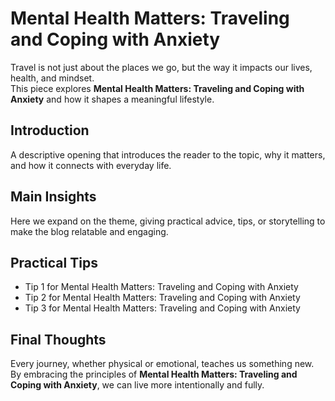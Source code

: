 # Mental Health Matters: Traveling and Coping with Anxiety

Travel is not just about the places we go, but the way it impacts our lives, health, and mindset.  
This piece explores **Mental Health Matters: Traveling and Coping with Anxiety** and how it shapes a meaningful lifestyle.

## Introduction
A descriptive opening that introduces the reader to the topic, why it matters, and how it connects with everyday life.

## Main Insights
Here we expand on the theme, giving practical advice, tips, or storytelling to make the blog relatable and engaging.

## Practical Tips
- Tip 1 for Mental Health Matters: Traveling and Coping with Anxiety
- Tip 2 for Mental Health Matters: Traveling and Coping with Anxiety
- Tip 3 for Mental Health Matters: Traveling and Coping with Anxiety

## Final Thoughts
Every journey, whether physical or emotional, teaches us something new.  
By embracing the principles of **Mental Health Matters: Traveling and Coping with Anxiety**, we can live more intentionally and fully.
